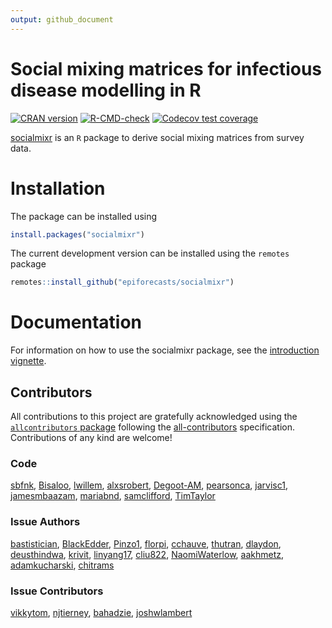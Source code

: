 ```yaml
---
output: github_document
---
```


# Social mixing matrices for infectious disease modelling in R

<!-- badges: start -->
[![CRAN version](https://www.r-pkg.org/badges/version-ago/socialmixr)](https://cran.r-project.org/package=socialmixr)
[![R-CMD-check](https://github.com/epiforecasts/socialmixr/workflows/R-CMD-check/badge.svg)](https://github.com/epiforecasts/socialmixr/actions)
[![Codecov test coverage](https://codecov.io/gh/epiforecasts/socialmixr/graph/badge.svg)](https://app.codecov.io/gh/epiforecasts/socialmixr)
<!-- badges: end -->

[socialmixr](https://github.com/epiforecasts/socialmixr) is an `R` package to derive social mixing matrices from survey data.

# Installation

The package can be installed using

```r
install.packages("socialmixr")
```

The current development version can be installed using the `remotes` package

```r
remotes::install_github("epiforecasts/socialmixr")
```

# Documentation

For information on how to use the socialmixr package, see the [introduction vignette](https://epiforecasts.io/socialmixr/articles/socialmixr.html).

## Contributors




<!-- ALL-CONTRIBUTORS-LIST:START - Do not remove or modify this section -->
<!-- prettier-ignore-start -->
<!-- markdownlint-disable -->

All contributions to this project are gratefully acknowledged using the [`allcontributors` package](https://github.com/ropensci/allcontributors) following the [all-contributors](https://allcontributors.org) specification. Contributions of any kind are welcome!

### Code


<a href="https://github.com/epiforecasts/socialmixr/commits?author=sbfnk">sbfnk</a>, 
<a href="https://github.com/epiforecasts/socialmixr/commits?author=Bisaloo">Bisaloo</a>, 
<a href="https://github.com/epiforecasts/socialmixr/commits?author=lwillem">lwillem</a>, 
<a href="https://github.com/epiforecasts/socialmixr/commits?author=alxsrobert">alxsrobert</a>, 
<a href="https://github.com/epiforecasts/socialmixr/commits?author=Degoot-AM">Degoot-AM</a>, 
<a href="https://github.com/epiforecasts/socialmixr/commits?author=pearsonca">pearsonca</a>, 
<a href="https://github.com/epiforecasts/socialmixr/commits?author=jarvisc1">jarvisc1</a>, 
<a href="https://github.com/epiforecasts/socialmixr/commits?author=jamesmbaazam">jamesmbaazam</a>, 
<a href="https://github.com/epiforecasts/socialmixr/commits?author=mariabnd">mariabnd</a>, 
<a href="https://github.com/epiforecasts/socialmixr/commits?author=samclifford">samclifford</a>, 
<a href="https://github.com/epiforecasts/socialmixr/commits?author=TimTaylor">TimTaylor</a>



### Issue Authors


<a href="https://github.com/epiforecasts/socialmixr/issues?q=is%3Aissue+author%3Abastistician">bastistician</a>, 
<a href="https://github.com/epiforecasts/socialmixr/issues?q=is%3Aissue+author%3ABlackEdder">BlackEdder</a>, 
<a href="https://github.com/epiforecasts/socialmixr/issues?q=is%3Aissue+author%3APinzo1">Pinzo1</a>, 
<a href="https://github.com/epiforecasts/socialmixr/issues?q=is%3Aissue+author%3Aflorpi">florpi</a>, 
<a href="https://github.com/epiforecasts/socialmixr/issues?q=is%3Aissue+author%3Acchauve">cchauve</a>, 
<a href="https://github.com/epiforecasts/socialmixr/issues?q=is%3Aissue+author%3Athutran">thutran</a>, 
<a href="https://github.com/epiforecasts/socialmixr/issues?q=is%3Aissue+author%3Adlaydon">dlaydon</a>, 
<a href="https://github.com/epiforecasts/socialmixr/issues?q=is%3Aissue+author%3Adeusthindwa">deusthindwa</a>, 
<a href="https://github.com/epiforecasts/socialmixr/issues?q=is%3Aissue+author%3Akrivit">krivit</a>, 
<a href="https://github.com/epiforecasts/socialmixr/issues?q=is%3Aissue+author%3Alinyang17">linyang17</a>, 
<a href="https://github.com/epiforecasts/socialmixr/issues?q=is%3Aissue+author%3Acliu822">cliu822</a>, 
<a href="https://github.com/epiforecasts/socialmixr/issues?q=is%3Aissue+author%3ANaomiWaterlow">NaomiWaterlow</a>, 
<a href="https://github.com/epiforecasts/socialmixr/issues?q=is%3Aissue+author%3Aaakhmetz">aakhmetz</a>, 
<a href="https://github.com/epiforecasts/socialmixr/issues?q=is%3Aissue+author%3Aadamkucharski">adamkucharski</a>, 
<a href="https://github.com/epiforecasts/socialmixr/issues?q=is%3Aissue+author%3Achitrams">chitrams</a>



### Issue Contributors


<a href="https://github.com/epiforecasts/socialmixr/issues?q=is%3Aissue+commenter%3Avikkytom">vikkytom</a>, 
<a href="https://github.com/epiforecasts/socialmixr/issues?q=is%3Aissue+commenter%3Anjtierney">njtierney</a>, 
<a href="https://github.com/epiforecasts/socialmixr/issues?q=is%3Aissue+commenter%3Abahadzie">bahadzie</a>, 
<a href="https://github.com/epiforecasts/socialmixr/issues?q=is%3Aissue+commenter%3Ajoshwlambert">joshwlambert</a>


<!-- markdownlint-enable -->
<!-- prettier-ignore-end -->
<!-- ALL-CONTRIBUTORS-LIST:END -->




